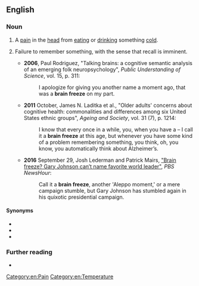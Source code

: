 ==English==

===Noun===
{{en-noun|-|s}}

# {{lb|en|informal}} A [[pain]] in the [[head]] from [[eating]] or [[drinking]] something [[cold]].
# {{lb|en|psychology}} Failure to remember something, with the sense that recall is imminent.
#* '''2006''', Paul Rodriguez, "Talking brains: a cognitive semantic analysis of an emerging folk neuropsychology", ''Public Understanding of Science'', vol. 15, p. 311:
#*: I apologize for giving you another name a moment ago, that was a '''brain freeze''' on my part.
#* '''2011''' October, James N. Laditka et al., "Older adults' concerns about cognitive health: commonalities and differences among six United States ethnic groups", ''Ageing and Society'', vol. 31 (7), p. 1214:
#*: I know that every once in a while, you, when you have a – I call it a '''brain freeze''' at this age, but whenever you have some kind of a problem remembering something, you think, oh, you know, you automatically think about Alzheimer’s. 
#* '''2016''' September 29, Josh Lederman and Patrick Mairs,  [https://www.pbs.org/newshour/politics/brain-freeze-gary-johnson-cant-name-favorite-world-leader "Brain freeze? Gary Johnson can’t name favorite world leader"], ''PBS NewsHour'':
#*: Call it a '''brain freeze''', another 'Aleppo moment,' or a mere campaign stumble, but Gary Johnson has stumbled again in his quixotic presidential campaign.

====Synonyms====
* {{l|en|ice cream headache}}
* {{l|en|tip of the tongue}}
* {{l|en|presque vu}}

===Further reading===
* {{pedialite|Ice-cream headache|Brain freeze (headache)}} <br />

[[Category:en:Pain]]
[[Category:en:Temperature]]